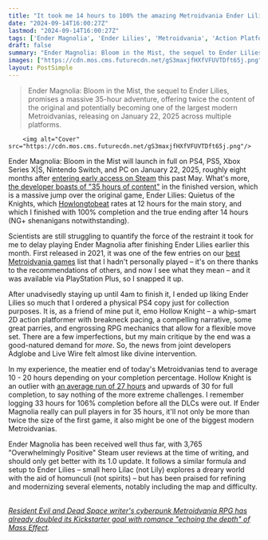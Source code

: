 ```yaml
---
title: "It took me 14 hours to 100% the amazing Metroidvania Ender Lilies, and just days later the dev announced that the 35-hour sequel launches in a few months"
date: "2024-09-14T16:00:27Z"
lastmod: "2024-09-14T16:00:27Z"
tags: ['Ender Magnolia', 'Ender Lilies', 'Metroidvania', 'Action Platformer', 'RPG', 'PS4', 'PS5', 'Xbox Series X|S', 'Nintendo Switch', 'PC', 'Steam', 'Early Access']
draft: false
summary: "Ender Magnolia: Bloom in the Mist, the sequel to Ender Lilies, promises a massive 35-hour adventure, offering twice the content of the original and potentially becoming one of the largest modern Metroidvanias, releasing on January 22, 2025 across multiple platforms."
images: ["https://cdn.mos.cms.futurecdn.net/gS3maxjfHXfVFUVTDft65j.png"]
layout: PostSimple
---
```

> Ender Magnolia: Bloom in the Mist, the sequel to Ender Lilies, promises a massive 35-hour adventure, offering twice the content of the original and potentially becoming one of the largest modern Metroidvanias, releasing on January 22, 2025 across multiple platforms.


        <img alt="Cover" src="https://cdn.mos.cms.futurecdn.net/gS3maxjfHXfVFUVTDft65j.png"/>
        
Ender Magnolia: Bloom in the Mist will launch in full on PS4, PS5, Xbox Series X|S, Nintendo Switch, and PC on January 22, 2025, roughly eight months after [<u>entering early access on Steam</u>](https://store.steampowered.com/app/2725260/ENDER_MAGNOLIA_Bloom_in_the_Mist/) this past May. What's more, [<u>the developer boasts of "35 hours of content"</u>](https://x.com/EnderLiliesGame/status/1833309414490620399?t=PDy23UgKzgWE61aIowJ-KQ&s=19) in the finished version, which is a massive jump over the original game, Ender Lilies: Quietus of the Knights, which [<u>Howlongtobeat</u>](https://howlongtobeat.com/game/87524) rates at 12 hours for the main story, and which I finished with 100% completion and the true ending after 14 hours (NG+ shenanigans notwithstanding). 

Scientists are still struggling to quantify the force of the restraint it took for me to delay playing Ender Magnolia after finishing Ender Lilies earlier this month. First released in 2021, it was one of the few entries on our [<u>best Metroidvania games</u>](https://www.gamesradar.com/best-metroidvania-games/) list that I hadn't personally played – it's on there thanks to the recommendations of others, and now I see what they mean – and it was available via PlayStation Plus, so I snapped it up.  

After unadvisedly staying up until 4am to finish it, I ended up liking Ender Lilies so much that I ordered a physical PS4 copy just for collection purposes. It is, as a friend of mine put it, emo Hollow Knight – a whip-smart 2D action platformer with breakneck pacing, a compelling narrative, some great parries, and engrossing RPG mechanics that allow for a flexible move set. There are a few imperfections, but my main critique by the end was a good-natured demand for *more*. So, the news from joint developers Adglobe and Live Wire felt almost like divine intervention. 

In my experience, the meatier end of today's Metroidvanias tend to average 10 - 20 hours depending on your completion percentage. Hollow Knight is an outlier with [<u>an average run of 27 hours</u>](https://howlongtobeat.com/game/26286) and upwards of 30 for full completion, to say nothing of the more extreme challenges. I remember logging 33 hours for 106% completion before all the DLCs were out. If Ender Magnolia really can pull players in for 35 hours, it'll not only be more than twice the size of the first game, it also might be one of the biggest modern Metroidvanias.

Ender Magnolia has been received well thus far, with 3,765 "Overwhelmingly Positive" Steam user reviews at the time of writing, and should only get better with its 1.0 update. It follows a similar formula and setup to Ender Lilies – small hero Lilac (not Lily) explores a dreary world with the aid of homunculi (not spirits) – but has been praised for refining and modernizing several elements, notably including the map and difficulty.  

[<u><em>Resident Evil and Dead Space writer's cyberpunk Metroidvania RPG has already doubled its Kickstarter goal with romance "echoing the depth" of Mass Effect</em></u>](https://www.gamesradar.com/games/rpg/resident-evil-and-dead-space-writers-cyberpunk-metroidvania-rpg-has-already-doubled-its-kickstarter-goal-with-romance-echoing-the-depth-of-mass-effect/)*.*
        